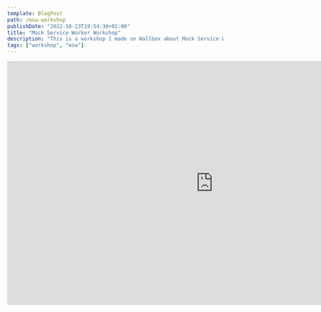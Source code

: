 ```yaml
---
template: BlogPost
path: /msw-workshop
publishDate: "2022-10-23T19:54:30+02:00"
title: "Mock Service Worker Workshop"
description: "This is a workshop I made on Wallbox about Mock Service Worker."
tags: ["workshop", "msw"]
---
```


<iframe
	src="https://docs.google.com/presentation/d/e/2PACX-1vQfS62HFn1u-kxWW74ITnEmZPspL6eh9qQSeTX4AwYN4Uxfav6IRlCJxjOI9Z9qjZ0Hsdr4NDr_IbW-/embed?start=false&loop=false&delayms=3000"
	frameborder="0"
	width="960"
	height="569"
	allowfullscreen="true"
	mozallowfullscreen="true"
	webkitallowfullscreen="true"
></iframe>

